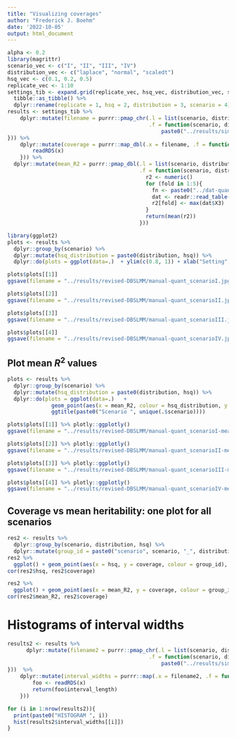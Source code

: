 ```yaml
---
title: "Visualizing coverages"
author: "Frederick J. Boehm"
date: '2022-10-05'
output: html_document
---
```


```r
alpha <- 0.2
library(magrittr)
scenario_vec <- c("I", "II", "III", "IV")
distribution_vec <- c("laplace", "normal", "scaledt")
hsq_vec <- c(0.1, 0.2, 0.5)
replicate_vec <- 1:10
settings_tib <- expand.grid(replicate_vec, hsq_vec, distribution_vec, scenario_vec) %>%
  tibble::as_tibble() %>%
  dplyr::rename(replicate = 1, hsq = 2, distribution = 3, scenario = 4)
results <- settings_tib %>%
    dplyr::mutate(filename = purrr::pmap_chr(.l = list(scenario, distribution, hsq, replicate), 
                                             .f = function(scenario, distribution, hsq, replicate){ 
                                                 paste0("../results/sims-manual-12500-5fold-scenario", scenario, "-", distribution, "-hsq", hsq, "-replicate", replicate, "-alpha", alpha, ".rds") 
})) %>%
    dplyr::mutate(coverage = purrr::map_dbl(.x = filename, .f = function(x){
        readRDS(x)
    })) %>%
  dplyr::mutate(mean_R2 = purrr::pmap_dbl(.l = list(scenario, distribution, hsq, replicate), 
                                          .f = function(scenario, distribution, hsq, replicate){
                                            r2 <- numeric()
                                            for (fold in 1:5){
                                              fn <- paste0("../dat-quant-5fold-manual-sim/DBSLMM/scenario", scenario, "/", distribution, "/hsq", hsq, "/summary_ukb_pheno", replicate, "_scenario", scenario, "_", distribution, "_hsq", hsq, "_fold", fold, "_res.r2")
                                              dat <- readr::read_table(file = fn, col_names = FALSE)
                                              r2[fold] <- max(dat$X3)
                                            }
                                            return(mean(r2))
                                          }))

```

```r
library(ggplot2)  
plots <- results %>%
  dplyr::group_by(scenario) %>%
  dplyr::mutate(hsq_distribution = paste0(distribution, hsq)) %>%
  dplyr::do(plots = ggplot(data=.)  + ylim(c(0.8, 1)) + xlab("Setting") + geom_boxplot(aes(x = hsq_distribution, y = coverage)) + geom_point(aes(x = hsq_distribution, y = coverage)) + ggtitle(paste0("Scenario ", unique(.$scenario))))
```

```r
plots$plots[[1]]
ggsave(filename = "../results/revised-DBSLMM/manual-quant_scenarioI.jpg")
```

```r
plots$plots[[2]]
ggsave(filename = "../results/revised-DBSLMM/manual-quant_scenarioII.jpg")
```

```r
plots$plots[[3]]
ggsave(filename = "../results/revised-DBSLMM/manual-quant_scenarioIII.jpg")
```


```r
plots$plots[[4]]
ggsave(filename = "../results/revised-DBSLMM/manual-quant_scenarioIV.jpg")
```

## Plot mean $R^2$ values

```r
plots <- results %>%
  dplyr::group_by(scenario) %>%
  dplyr::mutate(hsq_distribution = paste0(distribution, hsq)) %>%
  dplyr::do(plots = ggplot(data=.)   +
              geom_point(aes(x = mean_R2, colour = hsq_distribution, y = coverage)) +
              ggtitle(paste0("Scenario ", unique(.$scenario))))
```

```r
plots$plots[[1]] %>% plotly::ggplotly()
ggsave(filename = "../results/revised-DBSLMM/manual-quant_scenarioI-meanR2.jpg")
```

```r
plots$plots[[2]] %>% plotly::ggplotly()
ggsave(filename = "../results/revised-DBSLMM/manual-quant_scenarioII-meanR2.jpg")
```

```r
plots$plots[[3]] %>% plotly::ggplotly()
ggsave(filename = "../results/revised-DBSLMM/manual-quant_scenarioIII-meanR2.jpg")
```


```r
plots$plots[[4]] %>% plotly::ggplotly()
ggsave(filename = "../results/revised-DBSLMM/manual-quant_scenarioIV-meanR2.jpg")
```


## Coverage vs mean heritability: one plot for all scenarios

```r
res2 <- results %>%
  dplyr::group_by(scenario, distribution, hsq) %>%
  dplyr::mutate(group_id = paste0("scenario", scenario, "_", distribution,  "_hsq", hsq)) 
res2 %>%
  ggplot() + geom_point(aes(x = hsq, y = coverage, colour = group_id), show.legend = FALSE)
cor(res2$hsq, res2$coverage)
```

```r
res2 %>%
  ggplot() + geom_point(aes(x = mean_R2, y = coverage, colour = group_id), show.legend = FALSE)
cor(res2$mean_R2, res2$coverage)
```



# Histograms of interval widths

```r
results2 <- results %>%
      dplyr::mutate(filename2 = purrr::pmap_chr(.l = list(scenario, distribution, hsq, replicate), 
                                             .f = function(scenario, distribution, hsq, replicate){ 
                                                 paste0("../results/sims-manual-12500-5fold-interval-lengths-scenario", scenario, "-", distribution, "-hsq", hsq, "-replicate", replicate, ".rds") 
}))  %>%
    dplyr::mutate(interval_widths = purrr::map(.x = filename2, .f = function(x){
        foo <- readRDS(x)
        return(foo$interval_length)
    })) 
```

```r
for (i in 1:nrow(results2)){
  print(paste0("HISTOGRAM ", i))
  hist(results2$interval_widths[[i]])
}
```



